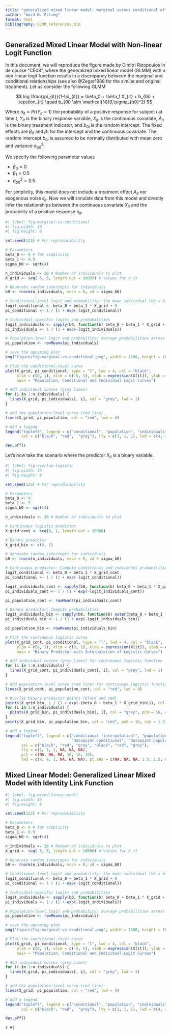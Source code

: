 ```yaml
---
title: "generalized mixed linear model: marginal versus conditional effects"
author: "Ward B. Eiling"
format: html
bibliography: GLMM_references.bib
---
```


## Generalized Mixed Linear Model with Non-linear Logit Function

In this document, we will reproduce the figure made by Dimitri Rizopoulos in de course "CE08", where the generalized mixed linear model (GLMM) with a non-linear logit function results in a discrepancy between the marginal and conditional relationships (see also @Zeger1988 for the similar and original treatment). Let us consider the following GLMM

$$
log \frac{\pi_{it}}{1-\pi_{it}} = \beta_0 + \beta_1 X_{it} + b_{0i} + \epsilon_{it} \quad b_{0i} \sim \mathcal{N}(0,\sigma_{b0}^2)
$$

Where $\pi_{it} = Pr(Y_{it} = 1)$ the probability of a positive response for subject $i$ at time $t$, $Y_{it}$ is the binary response variable, $X_{it}$ is the continuous covariate, $A_{it}$ is the binary treatment indicator, and $b_{0i}$ is the random intercept. The fixed effects are $\beta_0$ and $\beta_1$ for the intercept and the continuous covariate. The random intercept $b_{0i}$ is assumed to be normally distributed with mean zero and variance $\sigma_{b0}^2$.

We specify the following parameter values

-   $\beta_0 = 0$
-   $\beta_1 = 0.5$
-   $\sigma_{b0}^2 = 0.5$

For simplicity, this model does not include a treatment effect $A_{it}$ nor exogenous noise $\epsilon_{it}$. Now we will simulate data from this model and directly infer the relationships between the continuous covariate $X_{it}$ and the probability of a positive response $\pi_{it}$.

```r
#| label: fig-marginal-vs-conditional
#| fig.width: 10
#| fig.height: 8

set.seed(123) # For reproducibility

# Parameters
beta_0 <- 0 # for simplicity
beta_1 <- 0.9
sigma_b0 <- sqrt(4)

n_individuals <- 20 # Number of individuals to plot
X_grid <- seq(-5, 5, length.out = 10000) # Values for X_it

# Generate random intercepts for individuals
b0 <- rnorm(n_individuals, mean = 0, sd = sigma_b0)

# Conditional-level logit and probability: the mean individual (b0 = 0)
logit_conditional <- beta_0 + beta_1 * X_grid + 0
pi_conditional <- 1 / (1 + exp(-logit_conditional))

# Individual-specific logits and probabilities
logit_individuals <- sapply(b0, function(b) beta_0 + beta_1 * X_grid + b)
pi_individuals <- 1 / (1 + exp(-logit_individuals))

# Population-level logit and probability: average probabilities across individuals
pi_population <- rowMeans(pi_individuals)

# save the upcoming plot
png("figure/fig-marginal-vs-conditional.png", width = 1200, height = 1000, res = 150)

# Plot the conditional-level curve
plot(X_grid, pi_conditional, type = "l", lwd = 4, col = "black",
     ylim = c(0, 1), xlim = c(-5, 5), xlab = expression(X[it]), ylab = expression(pi),
     main = "Population, Conditional and Individual Logit Curves")

# Add individual curves (grey lines)
for (i in 1:n_individuals) {
  lines(X_grid, pi_individuals[, i], col = "grey", lwd = 1)
}

# add the population-level curve (red line)
lines(X_grid, pi_population, col = "red", lwd = 4)

# Add a legend
legend("topleft", legend = c("conditional", "population", "individuals"),
       col = c("black", "red",  "grey"), lty = c(1, 1, 1), lwd = c(4, 4, 1))

dev.off()
```

Let's now take the scenario where the predictor $X_{it}$ is a binary variable.

```r
#| label: fig-overlay-logistic
#| fig.width: 10
#| fig.height: 8

set.seed(123) # For reproducibility

# Parameters
beta_0 <- 0
beta_1 <- 5
sigma_b0 <- sqrt(4)

n_individuals <- 20 # Number of individuals to plot

# Continuous logistic predictor
X_grid_cont <- seq(0, 1, length.out = 10000)

# Binary predictor
X_grid_bin <- c(0, 1)

# Generate random intercepts for individuals
b0 <- rnorm(n_individuals, mean = 0, sd = sigma_b0)

# Continuous predictor: Compute conditional and individual probabilities
logit_conditional <- beta_0 + beta_1 * X_grid_cont
pi_conditional <- 1 / (1 + exp(-logit_conditional))

logit_individuals_cont <- sapply(b0, function(b) beta_0 + beta_1 * X_grid_cont + b)
pi_individuals_cont <- 1 / (1 + exp(-logit_individuals_cont))

pi_population_cont <- rowMeans(pi_individuals_cont)

# Binary predictor: Compute probabilities
logit_individuals_bin <- sapply(b0, function(b) outer(beta_0 + beta_1 * X_grid_bin, b, "+"))
pi_individuals_bin <- 1 / (1 + exp(-logit_individuals_bin))

pi_population_bin <- rowMeans(pi_individuals_bin)

# Plot the continuous logistic curve
plot(X_grid_cont, pi_conditional, type = "l", lwd = 4, col = "black",
     ylim = c(0, 1), xlim = c(0, 1), xlab = expression(X[it]), ylab = expression(pi),
     main = "Binary Predictor with Interpolation of Logistic Curves")

# Add individual curves (grey lines) for continuous logistic function
for (i in 1:n_individuals) {
  lines(X_grid_cont, pi_individuals_cont[, i], col = "grey", lwd = 1)
}

# Add population-level curve (red line) for continuous logistic function
lines(X_grid_cont, pi_population_cont, col = "red", lwd = 4)

# Overlay binary predictor points (black and red)
points(X_grid_bin, 1 / (1 + exp(-(beta_0 + beta_1 * X_grid_bin))), col = "black", pch = 16, cex = 1.5)
for (i in 1:n_individuals) {
  points(X_grid_bin, pi_individuals_bin[, i], col = "grey", pch = 16, cex = 0.6)
}
points(X_grid_bin, pi_population_bin, col = "red", pch = 16, cex = 1.5)

# Add a legend
legend("topleft", legend = c("conditional (interpolation)", "population (interpolation)", "individuals (interpolation)", 
                             "datapoint conditional", "datapoint population", "datapoints individuals"),
       col = c("black", "red", "grey", "black", "red", "grey"), 
       lty = c(1, 1, 1, NA, NA, NA), 
       pch = c(NA, NA, NA, 16, 16, 16), 
       lwd = c(4, 4, 1, NA, NA, NA), pt.cex = c(NA, NA, NA, 1.5, 1.5, 0.6))

```


## Mixed Linear Model: Generalized Linear Mixed Model with Identity Link Function

```r
#| label: fig-mixed-linear-model
#| fig.width: 10
#| fig.height: 8

set.seed(123) # For reproducibility

# Parameters
beta_0 <- 0 # for simplicity
beta_1 <- 0.9
sigma_b0 <- sqrt(4)

n_individuals <- 20 # Number of individuals to plot
X_grid <- seq(-5, 5, length.out = 10000) # Values for X_it

# Generate random intercepts for individuals
b0 <- rnorm(n_individuals, mean = 0, sd = sigma_b0)

# Conditional-level logit and probability: the mean individual (b0 = 0)
logit_conditional <- beta_0 + beta_1 * X_grid + 0
pi_conditional <- 1 / (1 + exp(-logit_conditional))

# Individual-specific logits and probabilities
logit_individuals <- sapply(b0, function(b) beta_0 + beta_1 * X_grid + b)
pi_individuals <- 1 / (1 + exp(-logit_individuals))

# Population-level logit and probability: average probabilities across individuals
pi_population <- rowMeans(pi_individuals)

# save the upcoming plot
png("figure/fig-marginal-vs-conditional.png", width = 1200, height = 1000, res = 150)

# Plot the conditional-level curve
plot(X_grid, pi_conditional, type = "l", lwd = 4, col = "black",
     ylim = c(0, 1), xlim = c(-5, 5), xlab = expression(X[it]), ylab = expression(pi),
     main = "Population, Conditional and Individual Logit Curves")

# Add individual curves (grey lines)
for (i in 1:n_individuals) {
  lines(X_grid, pi_individuals[, i], col = "grey", lwd = 1)
}

# add the population-level curve (red line)
lines(X_grid, pi_population, col = "red", lwd = 4)

# Add a legend
legend("topleft", legend = c("conditional", "population", "individuals"),
       col = c("black", "red",  "grey"), lty = c(1, 1, 1), lwd = c(4, 4, 1))

dev.off()
```


```r
#| ```